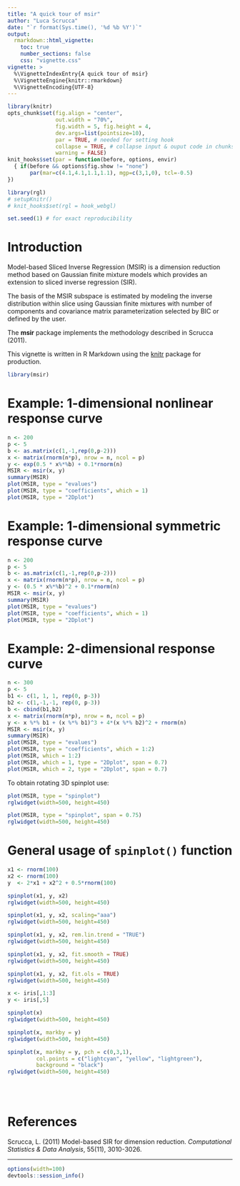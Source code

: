 ```yaml
---
title: "A quick tour of msir"
author: "Luca Scrucca"
date: "`r format(Sys.time(), '%d %b %Y')`"
output: 
  rmarkdown::html_vignette:
    toc: true
    number_sections: false
    css: "vignette.css"
vignette: >
  %\VignetteIndexEntry{A quick tour of msir}
  %\VignetteEngine{knitr::rmarkdown}
  %\VignetteEncoding{UTF-8}
---
```


```r
library(knitr)
opts_chunk$set(fig.align = "center", 
               out.width = "70%",
               fig.width = 5, fig.height = 4,
               dev.args=list(pointsize=10),
               par = TRUE, # needed for setting hook 
               collapse = TRUE, # collapse input & ouput code in chunks
               warning = FALSE)
knit_hooks$set(par = function(before, options, envir)
  { if(before && options$fig.show != "none") 
       par(mar=c(4.1,4.1,1.1,1.1), mgp=c(3,1,0), tcl=-0.5)
})

library(rgl)
# setupKnitr()
# knit_hooks$set(rgl = hook_webgl)

set.seed(1) # for exact reproducibility
```

# Introduction

Model-based Sliced Inverse Regression (MSIR) is a dimension reduction method based on Gaussian finite mixture models which provides an extension to sliced inverse regression (SIR). 

The basis of the MSIR subspace is estimated by modeling the inverse distribution within slice using Gaussian finite mixtures with number of components and covariance matrix parameterization selected by BIC or defined by the user.

The **msir** package implements the methodology described in Scrucca (2011).

This vignette is written in R Markdown using the [knitr](https://cran.r-project.org/package=knitr) package for production. 

```r
library(msir)
```

# Example: 1-dimensional nonlinear response curve

```r
n <- 200
p <- 5
b <- as.matrix(c(1,-1,rep(0,p-2)))
x <- matrix(rnorm(n*p), nrow = n, ncol = p)
y <- exp(0.5 * x%*%b) + 0.1*rnorm(n)
MSIR <- msir(x, y)
summary(MSIR)
plot(MSIR, type = "evalues")
plot(MSIR, type = "coefficients", which = 1)
plot(MSIR, type = "2Dplot")
```

# Example: 1-dimensional symmetric response curve

```r
n <- 200
p <- 5
b <- as.matrix(c(1,-1,rep(0,p-2)))
x <- matrix(rnorm(n*p), nrow = n, ncol = p)
y <- (0.5 * x%*%b)^2 + 0.1*rnorm(n)
MSIR <- msir(x, y)
summary(MSIR)
plot(MSIR, type = "evalues")
plot(MSIR, type = "coefficients", which = 1)
plot(MSIR, type = "2Dplot")
```

# Example: 2-dimensional response curve

```r
n <- 300
p <- 5
b1 <- c(1, 1, 1, rep(0, p-3))
b2 <- c(1,-1,-1, rep(0, p-3))
b <- cbind(b1,b2)
x <- matrix(rnorm(n*p), nrow = n, ncol = p)
y <- x %*% b1 + (x %*% b1)^3 + 4*(x %*% b2)^2 + rnorm(n)
MSIR <- msir(x, y)
summary(MSIR)
plot(MSIR, type = "evalues")
plot(MSIR, type = "coefficients", which = 1:2)
plot(MSIR, which = 1:2)
plot(MSIR, which = 1, type = "2Dplot", span = 0.7)
plot(MSIR, which = 2, type = "2Dplot", span = 0.7)
```

To obtain rotating 3D spinplot use:
```r
plot(MSIR, type = "spinplot")
rglwidget(width=500, height=450)
```

```r
plot(MSIR, type = "spinplot", span = 0.75)
rglwidget(width=500, height=450)
```


# General usage of `spinplot()` function

```r
x1 <- rnorm(100)
x2 <- rnorm(100)
y  <- 2*x1 + x2^2 + 0.5*rnorm(100)
```

```r
spinplot(x1, y, x2)
rglwidget(width=500, height=450)
```

```r
spinplot(x1, y, x2, scaling="aaa")
rglwidget(width=500, height=450)
```

```r
spinplot(x1, y, x2, rem.lin.trend = "TRUE")
rglwidget(width=500, height=450)
```

```r
spinplot(x1, y, x2, fit.smooth = TRUE)
rglwidget(width=500, height=450)
```

```r
spinplot(x1, y, x2, fit.ols = TRUE)
rglwidget(width=500, height=450)
```

```r
x <- iris[,1:3]
y <- iris[,5]
```

```r
spinplot(x)
rglwidget(width=500, height=450)
```

```r
spinplot(x, markby = y)
rglwidget(width=500, height=450)
```

```r
spinplot(x, markby = y, pch = c(0,3,1), 
         col.points = c("lightcyan", "yellow", "lightgreen"), 
         background = "black")
rglwidget(width=500, height=450)
```

<br><br>

# References

Scrucca, L. (2011) Model-based SIR for dimension reduction. *Computational Statistics & Data Analysis*, 55(11), 3010-3026.

----

```r
options(width=100)
devtools::session_info()
```
